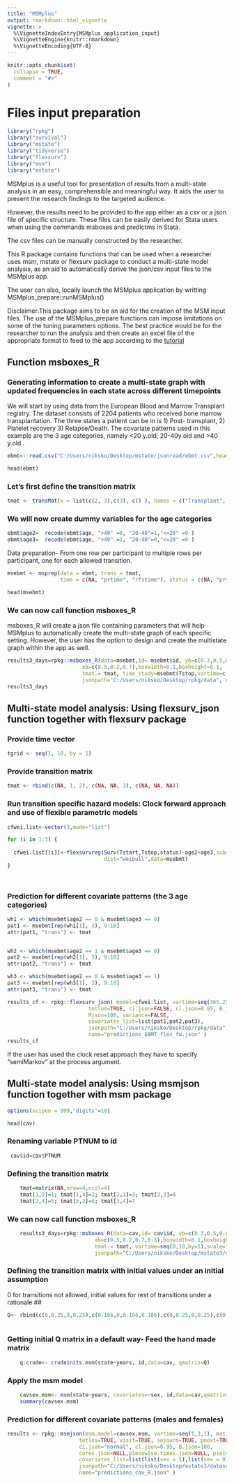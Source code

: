 ```yaml
---
title: "MSMplus"
output: rmarkdown::html_vignette
vignette: >
  %\VignetteIndexEntry{MSMplus_application_input}
  %\VignetteEngine{knitr::rmarkdown}
  %\VignetteEncoding{UTF-8}
---
```


```r
knitr::opts_chunk$set(
  collapse = TRUE,
  comment = "#>"
)
```

# Files input preparation

```r
library("rpkg")
library("survival")
library("mstate")
library("tidyverse")
library("flexsurv")
library("msm")
library("mstate")
```

MSMplus is a useful tool for presentation of results from a multi-state analysis in an easy,
comprehensible and meaningful way. It aids the user to present the research findings to the targeted audience. 

However, the results need to be provided to the app either as a csv or a json file of specific structure. 
These files can be easily derived for Stata users when using the commands msboxes and predictms in Stata.

The csv files can be manually constructed by the researcher.

This R package contains functions that can be used when a researcher uses msm, mstate or flexsurv package to 
conduct a multi-state model analysis, as an aid to automatically derive the json/csv input files to the MSMplus app.

The user can also, locally launch the MSMplus application by writting MSMplus_prepare::runMSMplus()

Disclaimer:This package aims to be an aid for the creation of the MSM input files. The use of the MSMplus_prepare functions
can impose limitations on some of the tuning parameters options. The best practice would be for the researcher to run the analysis
and then create an excel file of the appropriate format to feed to the app according to the [tutorial](https://nskbiostatistics.shinyapps.io/supplementary/)


## Function msboxes_R
### Generating information to create a multi-state graph  with updated frequencies in each state across different timepoints

We will start by using data from the European Blood and Marrow Transplant registry. The dataset consists of 2204 patients who received bone marrow transplantation. The three states a patient can be in is 1) Post- transplant, 2) Platelet recovery 3) Relapse/Death. The covariate patterns used in this example are the 3 age categories, namely <20 y.old, 20-40y.old and >40 y.old .
```r
ebmt<- read.csv("C:/Users/niksko/Desktop/mstate/jsonread/ebmt.csv",header=TRUE, sep=",")

head(ebmt)
```

### Let's first define the transition matrix
```r
tmat <- transMat(x = list(c(2, 3),c(3), c() ), names = c("Transplant", "Platelet Recovery", "Relapse/Death" ) )
```

### We will now create dummy variables for the age categories
```r
ebmt$age2=  recode(ebmt$age, ">40" =0, "20-40"=1,"<=20" =0 )
ebmt$age3=  recode(ebmt$age, ">40" =1, "20-40"=0,"<=20" =0 )
```

Data preparation- From one row per participant to multiple rows per participant, one for each allowed transition.
```r
msebmt <- msprep(data = ebmt, trans = tmat, 
                 time = c(NA, "prtime", "rfstime"), status = c(NA, "prstat", "rfsstat"), keep=c("age2","age3"))

head(msebmt)
```


### We can now call function msboxes_R
msboxes_R will create a json file containing parameters that will help MSMplus to automatically create 
the multi-state graph of each specific setting. However, the user has the option to design and create the
multistate graph within the app as well. 
```r

results3_days=rpkg::msboxes_R(data=msebmt,id= msebmt$id, yb=c(0.3,0.5,0.75),
                        xb=c(0.5,0.2,0.7),boxwidth=0.1,boxheight=0.1,
                        tmat.= tmat, time_study=msebmt$Tstop,vartime=c(seq(0,10,by=1)),scale=365.25,
                        jsonpath="C:/Users/niksko/Desktop/rpkg/data", name="msboxes_EBMT_R.json" ) 
results3_days

```




## Multi-state model analysis: Using flexsurv_json function together with flexsurv package

### Provide time vector
```r
tgrid <- seq(1, 10, by = 1)   
```
### Provide transition matrix
```r
tmat <- rbind(c(NA, 1, 2), c(NA, NA, 3), c(NA, NA, NA)) 
```

### Run transition specific hazard models: Clock forward approach and use of flexible parametric models
```r

cfwei.list<-vector(3,mode="list")

for (i in 1:3) {
  
  cfwei.list[[i]]<-flexsurvreg(Surv(Tstart,Tstop,status)~age2+age3,subset=(trans==i),
                               dist="weibull",data=msebmt)
}

  
```


### Prediction for different covariate patterns (the 3 age categories)
```r
wh1 <- which(msebmt$age2 == 0 & msebmt$age3 == 0)
pat1 <- msebmt[rep(wh1[1], 3), 9:10]
attr(pat1, "trans") <- tmat


wh2 <- which(msebmt$age2 == 1 & msebmt$age3 == 0)
pat2 <- msebmt[rep(wh2[1], 3), 9:10]
attr(pat2, "trans") <- tmat

wh3 <- which(msebmt$age2 == 0 & msebmt$age3 == 1)
pat3 <- msebmt[rep(wh3[1], 3), 9:10]
attr(pat3, "trans") <- tmat
```

```r

results_cf <- rpkg::flexsurv_json( model=cfwei.list, vartime=seq(365.25,365.25,by=365.25), qmat=tmat, process="Markov",
                          totlos=TRUE, ci.json=FALSE, cl.json=0.95, B.json=10, tcovs=NULL,
                          Mjson=100, variance=FALSE,
                          covariates_list=list(pat1,pat2,pat3), 
                          jsonpath="C:/Users/niksko/Desktop/rpkg/data",
                          name="predictions_EBMT_flex_fw.json" ) 
results_cf
```

If the user has used the clock reset approach they have to specify "semiMarkov" at the process argument.




## Multi-state model analysis: Using msmjson function together with msm package

```r
options(scipen = 999,"digits"=10)
```

```r
head(cav)
```



### Renaming variable PTNUM to id
```r
 cav$id=cav$PTNUM
```



### Defining the transition matrix
```r
    tmat=matrix(NA,nrow=4,ncol=4)
    tmat[1,2]=1; tmat[1,4]=2; tmat[2,1]=3; tmat[2,3]=4
    tmat[2,4]=5; tmat[3,2]=6; tmat[3,4]=7
```


### We can now call function msboxes_R  
```r
    results3_days=rpkg::msboxes_R(data=cav,id= cav$id, yb=c(0.3,0.5,0.6,0.75), msm=TRUE,
                            xb=c(0.5,0.2,0.7,0.3),boxwidth=0.1,boxheight=0.1,
                            tmat.= tmat, vartime=seq(0,10,by=1),scale=1,
                            jsonpath="C:/Users/niksko/Desktop/mstate3/datasets/json/msm/json_present_msm", name="msboxes_cav_R.json" ) 
```

### Defining the transition matrix with initial values under an initial assumption

0 for transitions not allowed, initial values for rest of transitions under a rationale ##
```r
Q<- rbind(c(0,0.25,0,0.25),c(0.166,0,0.166,0.166),c(0,0.25,0,0.25),c(0,0,0,0))
    
```
### Getting initial Q matrix in a default way- Feed the hand made matrix 
```r
    q.crude<- crudeinits.msm(state~years, id,data=cav, qmatrix=Q)
```

### Apply the msm model
```r
    cavsex.msm<- msm(state~years, covariates=~sex, id,data=cav,qmatrix=q.crude, deathexact = 4, control=list(trace=1,REPORT=1)) 
    summary(cavsex.msm)
```

### Prediction for different covariate patterns (males and females)
```r
results <- rpkg::msmjson(msm.model=cavsex.msm, vartime=seq(1,3,1), mat.init=q.crude,
                       totlos=TRUE, visit=TRUE, sojourn=TRUE, pnext=TRUE, efpt=TRUE, envisits=TRUE,
                       ci.json="normal", cl.json=0.95, B.json=100,
                       cores.json=NULL,piecewise.times.json=NULL, piecewise.covariates.json=NULL,num.integ.json=FALSE,
                       covariates_list=list(list(sex = 1),list(sex = 0)), 
                       jsonpath="C:/Users/niksko/Desktop/mstate3/datasets/json/msm/json_present_msm",
                       name="predictions_cav_R.json" ) 
```    
    
    


